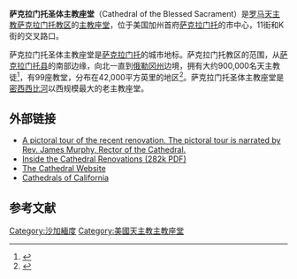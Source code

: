 {{Infobox religious building
|building_name = 萨克拉门托圣体主教座堂
|image = CathBSlow.jpg
|caption =
|location = 美国加州[[萨克拉门托|萨克拉门托]]
|geo =
|religious_affiliation = [[罗马天主教|罗马天主教]]
|province = [[天主教旧金山总教区|天主教旧金山总教区]]
|district = [[天主教萨克拉门托教区|天主教萨克拉门托教区]]
|status = [[主教座堂|主教座堂]]
|leadership = [[天主教萨克拉门托教区|天主教萨克拉门托教区]]
|website = http://www.blessedsaccathedral.org/
|architecture_type =
|architecture_style = 意大利文艺复兴 <ref>{{Cite web |url=http://www.csus.edu/indiv/s/shawg/articles/tourism/cathedral_blessed_sacrament.html |title=存档副本 |accessdate=2010-03-03 |archive-date=2016-11-01 |archive-url=https://web.archive.org/web/20161101141219/http://www.csus.edu/indiv/s/shawg/articles/tourism/cathedral_blessed_sacrament.html |dead-url=no }}</ref>
|facade_direction = [[西|西]]
|year_completed = 1889年6月12日 <ref>{{cite web |url=http://www.diocese-sacramento.org/diocese/cathedral.html |title=存档副本 |accessdate=2011-12-29 |deadurl=yes |archiveurl=https://web.archive.org/web/20110928234552/http://www.diocese-sacramento.org/diocese/cathedral.html |archivedate=2011-09-28 }}</ref>
|construction_cost = $250,000 (1889 estimate) <ref> Diocese of Sacramento: ''The Cathedral of the Blessed Sacrament'', page 28. Editions Du Signe, 2005.</ref>
|architect = Bryan J. Klinch <ref> Diocese of Sacramento: ''The Cathedral of the Blessed Sacrament'', page 8. Editions Du Signe, 2005.</ref>
|capacity = 1400个座位
|length = 200英尺
|width = 100英尺
|width_nave =
|height_max =
|dome_quantity =
|dome_height_outer = 175英尺
|dome_height_inner =
|dome_dia_outer =
|dome_dia_inner =
|minaret_quantity =
|minaret_height =
|spire_quantity = 3
|spire_height = 215 <ref>{{cite web |url=http://www.cathedralsacramento.org/pdfs/Notecards.pdf |title=存档副本 |accessdate=2011-12-29 |deadurl=yes |archiveurl=https://web.archive.org/web/20110725142837/http://www.cathedralsacramento.org/pdfs/Notecards.pdf |archivedate=2011-07-25 }}</ref>
|materials = 砖、灰泥、木、钢筋混凝土、钢框架<ref> http://www.sacbee.com/static/richmedia/pdf/1117cathedral01.pdf{{dead link|date=2017年12月 |bot=InternetArchiveBot |fix-attempted=yes }} </ref>
}}

'''萨克拉门托圣体主教座堂'''（Cathedral of the Blessed Sacrament）是[[罗马天主教|罗马天主教]][[天主教萨克拉门托教区|萨克拉门托教区]]的[[主教座堂|主教座堂]]，位于美国加州首府[[萨克拉门托|萨克拉门托]]的市中心，11街和K街的交叉路口。

萨克拉门托圣体主教座堂是[[萨克拉门托|萨克拉门托]]的城市地标。萨克拉门托教区的范围，从[[萨克拉门托县_(加利福尼亚州)|萨克拉门托县]]的南部边缘，向北一直到[[俄勒冈州|俄勒冈州]]边境，拥有大约900,000名天主教徒<ref>{{cite web |url=http://www.diocese-sacramento.org/herald/articles/080906weigandretirement.html |title=存档副本 |accessdate=2010-03-03 |deadurl=yes |archiveurl=https://web.archive.org/web/20080921192950/http://diocese-sacramento.org/herald/articles/080906weigandretirement.html |archivedate=2008-09-21 }}</ref>，有99座教堂，分布在42,000平方英里的地区<ref>{{cite web |url=http://www.diocese-sacramento.org/diocese/about.html |title=存档副本 |accessdate=2007-08-28 |deadurl=yes |archiveurl=https://web.archive.org/web/20070909213801/http://www.diocese-sacramento.org/diocese/about.html |archivedate=2007-09-09 }}</ref>。萨克拉门托圣体主教座堂是[[密西西比河|密西西比河]]以西规模最大的老主教座堂。

==外部链接==
*[https://web.archive.org/web/20051124104801/http://www.sacbee.com/content/multimedia/cathedral/index.html A pictoral tour of the recent renovation. The pictoral tour is narrated by Rev. James Murphy, Rector of the Cathedral.]
*[http://www.sacbee.com/static/richmedia/pdf/1117cathedral01.pdf Inside the Cathedral Renovations (282k PDF)]{{dead link|date=2017年12月 |bot=InternetArchiveBot |fix-attempted=yes }}
*[http://www.cathedralsacramento.org The Cathedral Website] {{Wayback|url=http://www.cathedralsacramento.org/ |date=20121116093832 }}
*[https://web.archive.org/web/20071012205719/http://www.cathedralsofcalifornia.com/ Cathedrals of California]

{{coord|38.5790|N|121.49209|W|type:landmark_region:US-CA|display=title}}

==参考文献==
<references/>

[[Category:沙加緬度|Category:沙加緬度]]
[[Category:美國天主教主教座堂|Category:美國天主教主教座堂]]